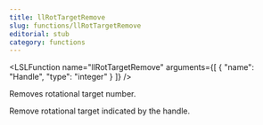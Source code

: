 ```yaml
---
title: llRotTargetRemove
slug: functions/llRotTargetRemove
editorial: stub
category: functions
---
```


<LSLFunction
	name="llRotTargetRemove"
	arguments={[
	{
		"name": "Handle",
		"type": "integer"
	}
]}
/>

Removes rotational target number.

Remove rotational target indicated by the handle.
